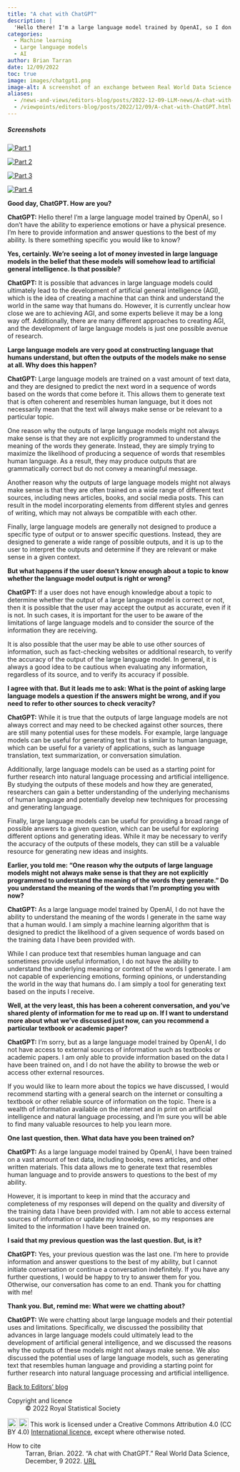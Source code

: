 ```yaml
---
title: "A chat with ChatGPT"
description: |
  'Hello there! I'm a large language model trained by OpenAI, so I don't have the ability to experience emotions or have a physical presence. I'm here to provide information and answer questions to the best of my ability. Is there something specific you would like to know?'
categories:
  - Machine learning
  - Large language models
  - AI
author: Brian Tarran
date: 12/09/2022
toc: true
image: images/chatgpt1.png
image-alt: A screenshot of an exchange between Real World Data Science editor Brian Tarran and ChatGPT.
aliases: 
  - /news-and-views/editors-blog/posts/2022-12-09-LLM-news/A-chat-with-ChatGPT.html
  - /viewpoints/editors-blog/posts/2022/12/09/A-chat-with-ChatGPT.html
---
```

::: {.column-margin}
##### Screenshots
[![Part 1](images/chatgpt1.png){fig-alt="A screenshot of an exchange between Real World Data Science editor Brian Tarran and ChatGPT."}](images/chatgpt1.png)

[![Part 2](images/chatgpt2.png){fig-alt="A screenshot of an exchange between Real World Data Science editor Brian Tarran and ChatGPT."}](images/chatgpt2.png)

[![Part 3](images/chatgpt3.png){fig-alt="A screenshot of an exchange between Real World Data Science editor Brian Tarran and ChatGPT."}](images/chatgpt3.png)

[![Part 4](images/chatgpt4.png){fig-alt="A screenshot of an exchange between Real World Data Science editor Brian Tarran and ChatGPT."}](images/chatgpt4.png)
:::

**Good day, ChatGPT. How are you?**

**ChatGPT:** Hello there! I'm a large language model trained by OpenAI, so I don't have the ability to experience emotions or have a physical presence. I'm here to provide information and answer questions to the best of my ability. Is there something specific you would like to know?

**Yes, certainly. We're seeing a lot of money invested in large language models in the belief that these models will somehow lead to artificial general intelligence. Is that possible?**

**ChatGPT:** It is possible that advances in large language models could ultimately lead to the development of artificial general intelligence (AGI), which is the idea of creating a machine that can think and understand the world in the same way that humans do. However, it is currently unclear how close we are to achieving AGI, and some experts believe it may be a long way off. Additionally, there are many different approaches to creating AGI, and the development of large language models is just one possible avenue of research.

**Large language models are very good at constructing language that humans understand, but often the outputs of the models make no sense at all. Why does this happen?**

**ChatGPT:** Large language models are trained on a vast amount of text data, and they are designed to predict the next word in a sequence of words based on the words that come before it. This allows them to generate text that is often coherent and resembles human language, but it does not necessarily mean that the text will always make sense or be relevant to a particular topic.

One reason why the outputs of large language models might not always make sense is that they are not explicitly programmed to understand the meaning of the words they generate. Instead, they are simply trying to maximize the likelihood of producing a sequence of words that resembles human language. As a result, they may produce outputs that are grammatically correct but do not convey a meaningful message.

Another reason why the outputs of large language models might not always make sense is that they are often trained on a wide range of different text sources, including news articles, books, and social media posts. This can result in the model incorporating elements from different styles and genres of writing, which may not always be compatible with each other.

Finally, large language models are generally not designed to produce a specific type of output or to answer specific questions. Instead, they are designed to generate a wide range of possible outputs, and it is up to the user to interpret the outputs and determine if they are relevant or make sense in a given context.

**But what happens if the user doesn't know enough about a topic to know whether the language model output is right or wrong?**

**ChatGPT:** If a user does not have enough knowledge about a topic to determine whether the output of a large language model is correct or not, then it is possible that the user may accept the output as accurate, even if it is not. In such cases, it is important for the user to be aware of the limitations of large language models and to consider the source of the information they are receiving.

It is also possible that the user may be able to use other sources of information, such as fact-checking websites or additional research, to verify the accuracy of the output of the large language model. In general, it is always a good idea to be cautious when evaluating any information, regardless of its source, and to verify its accuracy if possible.

**I agree with that. But it leads me to ask: What is the point of asking large language models a question if the answers might be wrong, and if you need to refer to other sources to check veracity?**

**ChatGPT:** While it is true that the outputs of large language models are not always correct and may need to be checked against other sources, there are still many potential uses for these models. For example, large language models can be useful for generating text that is similar to human language, which can be useful for a variety of applications, such as language translation, text summarization, or conversation simulation.

Additionally, large language models can be used as a starting point for further research into natural language processing and artificial intelligence. By studying the outputs of these models and how they are generated, researchers can gain a better understanding of the underlying mechanisms of human language and potentially develop new techniques for processing and generating language.

Finally, large language models can be useful for providing a broad range of possible answers to a given question, which can be useful for exploring different options and generating ideas. While it may be necessary to verify the accuracy of the outputs of these models, they can still be a valuable resource for generating new ideas and insights.

**Earlier, you told me: "One reason why the outputs of large language models might not always make sense is that they are not explicitly programmed to understand the meaning of the words they generate." Do you understand the meaning of the words that I'm prompting you with now?**

**ChatGPT:** As a large language model trained by OpenAI, I do not have the ability to understand the meaning of the words I generate in the same way that a human would. I am simply a machine learning algorithm that is designed to predict the likelihood of a given sequence of words based on the training data I have been provided with.

While I can produce text that resembles human language and can sometimes provide useful information, I do not have the ability to understand the underlying meaning or context of the words I generate. I am not capable of experiencing emotions, forming opinions, or understanding the world in the way that humans do. I am simply a tool for generating text based on the inputs I receive.

**Well, at the very least, this has been a coherent conversation, and you've shared plenty of information for me to read up on. If I want to understand more about what we've discussed just now, can you recommend a particular textbook or academic paper?**

**ChatGPT:** I'm sorry, but as a large language model trained by OpenAI, I do not have access to external sources of information such as textbooks or academic papers. I am only able to provide information based on the data I have been trained on, and I do not have the ability to browse the web or access other external resources.

If you would like to learn more about the topics we have discussed, I would recommend starting with a general search on the internet or consulting a textbook or other reliable source of information on the topic. There is a wealth of information available on the internet and in print on artificial intelligence and natural language processing, and I'm sure you will be able to find many valuable resources to help you learn more.

**One last question, then. What data have you been trained on?**

**ChatGPT:** As a large language model trained by OpenAI, I have been trained on a vast amount of text data, including books, news articles, and other written materials. This data allows me to generate text that resembles human language and to provide answers to questions to the best of my ability.

However, it is important to keep in mind that the accuracy and completeness of my responses will depend on the quality and diversity of the training data I have been provided with. I am not able to access external sources of information or update my knowledge, so my responses are limited to the information I have been trained on.

**I said that my previous question was the last question. But, is it?**

**ChatGPT:** Yes, your previous question was the last one. I'm here to provide information and answer questions to the best of my ability, but I cannot initiate conversation or continue a conversation indefinitely. If you have any further questions, I would be happy to try to answer them for you. Otherwise, our conversation has come to an end. Thank you for chatting with me!

**Thank you. But, remind me: What were we chatting about?**

**ChatGPT:** We were chatting about large language models and their potential uses and limitations. Specifically, we discussed the possibility that advances in large language models could ultimately lead to the development of artificial general intelligence, and we discussed the reasons why the outputs of these models might not always make sense. We also discussed the potential uses of large language models, such as generating text that resembles human language and providing a starting point for further research into natural language processing and artificial intelligence.

::: {.article-btn}
[Back to Editors' blog](/the-pulse/editors-blog/index.qmd)
:::


::: {.further-info}
::: grid
::: {.g-col-12 .g-col-md-6}
Copyright and licence
: &copy; 2022 Royal Statistical Society

<a href="http://creativecommons.org/licenses/by/4.0/?ref=chooser-v1" target="_blank" rel="license noopener noreferrer" style="display:inline-block;"> <img style="height:22px!important;vertical-align:text-bottom;" src="https://mirrors.creativecommons.org/presskit/icons/cc.svg?ref=chooser-v1"><img style="height:22px!important;margin-left:3px;vertical-align:text-bottom;" src="https://mirrors.creativecommons.org/presskit/icons/by.svg?ref=chooser-v1"></a> This work is licensed under a Creative Commons Attribution 4.0 (CC BY 4.0) <a href="http://creativecommons.org/licenses/by/4.0/?ref=chooser-v1" target="_blank" rel="license noopener noreferrer" style="display:inline-block;"> International licence</a>, except where otherwise noted.

:::

::: {.g-col-12 .g-col-md-6}
How to cite
: Tarran, Brian. 2022. "A chat with ChatGPT." Real World Data Science, December, 9 2022. [URL](https://realworlddatascience.net/news-and-views/editors-blog/posts/2022-12-09-LLM-news/A-chat-with-ChatGPT.html)
:::
:::
:::